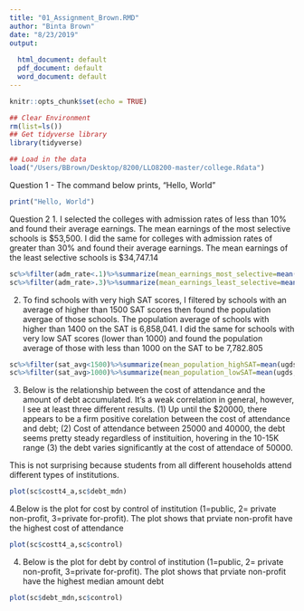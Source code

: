 ```yaml
---
title: "01_Assignment_Brown.RMD"
author: "Binta Brown"
date: "8/23/2019"
output:
  
  html_document: default
  pdf_document: default
  word_document: default
---
```

```r
knitr::opts_chunk$set(echo = TRUE)
```

```r
## Clear Environment
rm(list=ls())
## Get tidyverse library
library(tidyverse)
```

```r
## Load in the data
load("/Users/BBrown/Desktop/8200/LLO8200-master/college.Rdata")
```

Question 1 - The command below prints, "Hello, World"
```r
print("Hello, World")
```

Question 2
1. I selected the colleges with admission rates of less than 10% and found their average earnings. The mean earnings of the most selective schools is $53,500.
I did the same for colleges with admission rates of greater than 30% and found their average earnings. The mean earnings of the least selective schools is $34,747.14 

```r
sc%>%filter(adm_rate<.1)%>%summarize(mean_earnings_most_selective=mean(md_earn_wne_p6,na.rm=TRUE))
sc%>%filter(adm_rate>.3)%>%summarize(mean_earnings_least_selective=mean(md_earn_wne_p6,na.rm=TRUE))
```

2. To find schools with very high SAT scores, I filtered by schools with an average of higher than 1500 SAT scores then found the population avergae of those schools. The population average of schools with higher than 1400 on the SAT is 6,858,041.
I did the same for schools with very low SAT scores (lower than 1000) and found the population average of those with less than 1000 on the SAT to be 7,782.805


```r
sc%>%filter(sat_avg<1500)%>%summarize(mean_population_highSAT=mean(ugds,na.rm=TRUE))
sc%>%filter(sat_avg>1000)%>%summarize(mean_population_lowSAT=mean(ugds,na.rm=TRUE))
```

3. Below is the relationship between the cost of attendance and the amount of debt accumulated.
It's a weak correlation in general, however, I see at least three different results. (1) Up until the $20000, there appears to be a firm positive corelation between the cost of attendance and debt; (2) Cost of attendance between 25000 and 40000, the debt seems pretty steady regardless of instituition, hovering in the 10-15K range (3) the debt varies significantly at the cost of attendace of 50000. 

This is not surprising because students from all different households attend different types of institutions.

```r
plot(sc$costt4_a,sc$debt_mdn)
```

4.Below is the plot for cost by control of institution (1=public, 2= private non-profit, 3=private for-profit). The plot shows that prviate non-profit have the highest cost of attendance

```r
plot(sc$costt4_a,sc$control)
```

4. Below is the plot for debt by control of institution (1=public, 2= private non-profit, 3=private for-profit). The plot shows that prviate non-profit have the highest median amount debt

```r
plot(sc$debt_mdn,sc$control)
```

